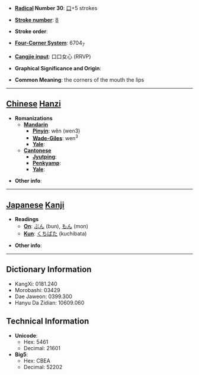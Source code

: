 * '''[[Wiktionary:Chinese radical index| Radical]] Number 30''': [[Wiktionary:Chinese radical index 口|口]]+5 strokes

* '''[[Wiktionary:Chinese total strokes index|Stroke number]]''': [[Wiktionary:Chinese total strokes index 8|8]]

* '''Stroke order''': 

* '''[[Wiktionary:Chinese four corner index|Four-Corner System]]''': 6704<sub>7</sub>

* '''[[Wiktionary:Chinese Cangjie index|Cangjie input]]''': 口口女心 (RRVP)

* '''Graphical Significance and Origin''': 

* '''Common Meaning''': the corners of the mouth the lips

----

== [[Chinese]] [[Hanzi]] ==

* '''Romanizations'''
** '''[[Mandarin]]'''
*** '''[[Pinyin]]''': wěn (wen3)
*** '''[[Wade-Giles]]''': wen<sup>3</sup>
*** '''[[Yale]]''': 
** '''[[Cantonese]]'''
*** '''[[Jyutping]]''':
*** '''[[Penkyamp]]''': 
*** '''[[Yale]]''': 

* '''Other info''': 

----

== [[Japanese]] [[Kanji]] ==

* '''Readings'''
** '''[[On]]''': [[ぶん]] (bun), [[もん]] (mon)
** '''[[Kun]]''': [[くちばた]] (kuchibata)

* '''Other info''':  

----

== Dictionary Information ==

* KangXi: 0181.240
* Morobashi: 03429
* Dae Jaweon: 0399.300
* Hanyu Da Zidian: 10609.060

== Technical Information ==

* '''Unicode''':
** Hex: 5461
** Decimal: 21601
* '''Big5''':
** Hex: CBEA
** Decimal: 52202